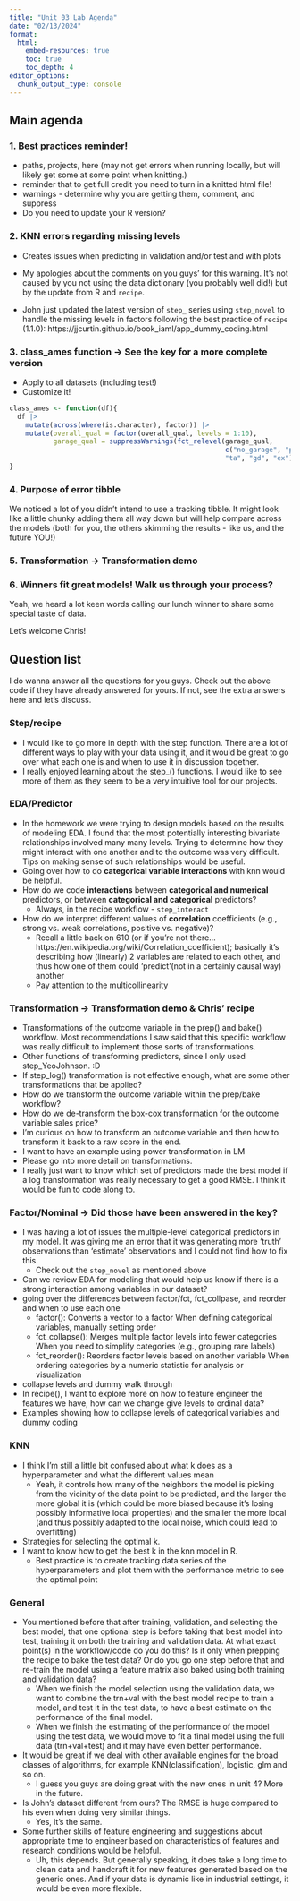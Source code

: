 ```yaml
---
title: "Unit 03 Lab Agenda"
date: "02/13/2024"
format: 
  html: 
    embed-resources: true
    toc: true 
    toc_depth: 4
editor_options: 
  chunk_output_type: console
---
```


## Main agenda

### 1. Best practices reminder!

- paths, projects, here (may not get errors when running locally, but will likely get some at some point when knitting.)
- reminder that to get full credit you need to turn in a knitted html file!
- warnings - determine why you are getting them, comment, and suppress
- Do you need to update your R version?

### 2. KNN errors regarding missing levels 

- Creates issues when predicting in validation and/or test and with plots

- My apologies about the comments on you guys' for this warning. It's not caused by you not using the data dictionary (you probably well did!) but by the update from R and `recipe`.

- John just updated the latest version of `step_` series using `step_novel` to handle the missing levels in factors following the best practice of `recipe` (1.1.0): https://jjcurtin.github.io/book_iaml/app_dummy_coding.html

### 3. class_ames function -> See the key for a more complete version

- Apply to all datasets (including test!)
- Customize it!

```r
class_ames <- function(df){
  df |>
    mutate(across(where(is.character), factor)) |> 
    mutate(overall_qual = factor(overall_qual, levels = 1:10), 
           garage_qual = suppressWarnings(fct_relevel(garage_qual,
                                                      c("no_garage", "po", "fa", 
                                                      "ta", "gd", "ex"))))
}
```


### 4. Purpose of error tibble

We noticed a lot of you didn't intend to use a tracking tibble. It might look like a little chunky adding them all way down but will help compare across the models (both for you, the others skimming the results - like us, and the future YOU!)

### 5. Transformation -> Transformation demo 


### 6. Winners fit great models! Walk us through your process?

Yeah, we heard a lot keen words calling our lunch winner to share some special taste of data. 

Let's welcome Chris!



## Question list

I do wanna answer all the questions for you guys. Check out the above code if they have already answered for yours. If not, see the extra answers here and let's discuss.


### Step/recipe

- I would like to go more in depth with the step function. There are a lot of different ways to play with your data using it, and it would be great to go over what each one is and when to use it in discussion together.
- I really enjoyed learning about the step_() functions. I would like to see more of them as they seem to be a very intuitive tool for our projects.

### EDA/Predictor

- In the homework we were trying to design models based on the results of modeling EDA. I found that the most potentially interesting bivariate relationships involved many many levels. Trying to determine how they might interact with one another and to the outcome was very difficult. Tips on making sense of such relationships would be useful.
- Going over how to do **categorical variable interactions** with knn would be helpful.
- How do we code **interactions** between **categorical and numerical** predictors, or between **categorical and categorical** predictors?
    - Always, in the recipe workflow - `step_interact`
    
- How do we interpret different values of **correlation** coefficients (e.g., strong vs. weak correlations, positive vs. negative)?
    - Recall a little back on 610 (or if you're not there... https://en.wikipedia.org/wiki/Correlation_coefficient); basically it's describing how (linearly) 2 variables are related to each other, and thus how one of them could 'predict'(not in a certainly causal way) another
    - Pay attention to the multicollinearity

### Transformation -> Transformation demo & Chris' recipe

- Transformations of the outcome variable in the prep() and bake() workflow. Most recommendations I saw said that this specific workflow was really difficult to implement those sorts of transformations.
- Other functions of transforming predictors, since I only used step_YeoJohnson. :D
- If step_log() transformation is not effective enough, what are some other transformations that be applied?
- How do we transform the outcome variable within the prep/bake workflow?
- How do we de-transform the box-cox transformation for the outcome variable sales price?
- I'm curious on how to transform an outcome variable and then how to transform it back to a raw score in the end.
- I want to have an example using power transformation in LM
- Please go into more detail on transformations.
- I really just want to know which set of predictors made the best model if a log transformation was really necessary to get a good RMSE. I think it would be fun to code along to.

### Factor/Nominal -> Did those have been answered in the key?

- I was having a lot of issues the multiple-level categorical predictors in my model. It was giving me an error that it was generating more 'truth' observations than 'estimate' observations and I could not find how to fix this.
    - Check out the `step_novel` as mentioned above
    
- Can we review EDA for modeling that would help us know if there is a strong interaction among variables in our dataset?
- going over the differences between factor/fct, fct_collpase, and reorder and when to use each one
    - factor(): Converts a vector to a factor	When defining categorical variables, manually setting order
    - fct_collapse(): Merges multiple factor levels into fewer categories	When you need to simplify categories (e.g., grouping rare labels)
    - fct_reorder(): Reorders factor levels based on another variable	When ordering categories by a numeric statistic for analysis or visualization
    
- collapse levels and dummy walk through
- In recipe(), I want to explore more on how to feature engineer the features we have, how can we change give levels to ordinal data?
- Examples showing how to collapse levels of categorical variables and dummy coding

### KNN

- I think I'm still a little bit confused about what k does as a hyperparameter and what the different values mean
    - Yeah, it controls how many of the neighbors the model is picking from the vicinity of the data point to be predicted, and the larger the more global it is (which could be more biased because it's losing possibly informative local properties) and the smaller the more local (and thus possibly adapted to the local noise, which could lead to overfitting)
    
- Strategies for selecting the optimal k.
- I want to know how to get the best k in the knn model in R.
    - Best practice is to create tracking data series of the hyperparameters and plot them with the performance metric to see the optimal point

### General

- You mentioned before that after training, validation, and selecting the best model, that one optional step is before taking that best model into test, training it on both the training and validation data. At what exact point(s) in the workflow/code do you do this? Is it only when prepping the recipe to bake the test data? Or do you go one step before that and re-train the model using a feature matrix also baked using both training and validation data?
    - When we finish the model selection using the validation data, we want to combine the trn+val with the best model recipe to train a model, and test it in the test data, to have a best estimate on the performance of the final model.
    - When we finish the estimating of the performance of the model using the test data, we would move to fit a final model using the full data (trn+val+test) and it may have even better performance.

- It would be great if we deal with other available engines for the broad classes of algorithms, for example KNN(classification), logistic, glm and so on.
    - I guess you guys are doing great with the new ones in unit 4? More in the future.
    
- Is John's dataset different from ours? The RMSE is huge compared to his even when doing very similar things.
    - Yes, it's the same.
    
- Some further skills of feature engineering and suggestions about appropriate time to engineer based on characteristics of features and research conditions would be helpful.
    - Uh, this depends. But generally speaking, it does take a long time to clean data and handcraft it for new features generated based on the generic ones. And if your data is dynamic like in industrial settings, it would be even more flexible.
    
    
